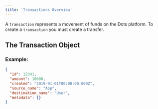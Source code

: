 ```yaml
---
title: 'Transactions Overview'
---
```


A `transaction` represents a movement of funds on the Dots platform. To create a `transaction` you must create a transfer.

## The Transaction Object

### Example:

```json
{
  "id": 12341,
  "amount": 10000,
  "created": "2019-01-01T00:00:00.000Z",
  "source_name": "App",
  "destination_name": "User",
  "metadata": {}
}
```
